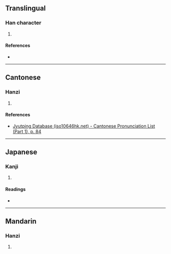 {{character info/new}}
==Translingual==

===Han character===
{{Han char|rn=30|rad=口|as=15|sn=18|four=60086|canj=RITC|ids=⿰口廣}}

# {{defn|Han|sort=口15}}

====References====
* {{Han ref|kx=0213.050|dkj=04527|dj=0435.330|hdz=10700.140|uh=569D|ud=22173|bh=EFBE|bd=61374}}

----

==Cantonese==

===Hanzi===
{{yue-hanzi|jyut=[[gwang1]]|y=gwang1}}

# {{defn|lang=yue|sort=口15}}

====References====
* [http://www.iso10646hk.net/jp/document/download.jsp Jyutping Database (iso10646hk.net) - Cantonese Pronunciation List (Part 1), p. 84]

----

==Japanese==

===Kanji===
{{ja-kanji|grade=|rs=口15}}

# {{defn|lang=ja|sort=口15}}

====Readings====
* {{ja-readings|on=[[かく]] (kaku)|kun=[[さけぶ]] (sakebu)}}

----

==Mandarin==

===Hanzi===
{{cmn-hanzi|pin=[[hōng]] ([[hong1]])|wg=hung<sup>1</sup>}}

# {{defn|lang=cmn|sort=口15}}
